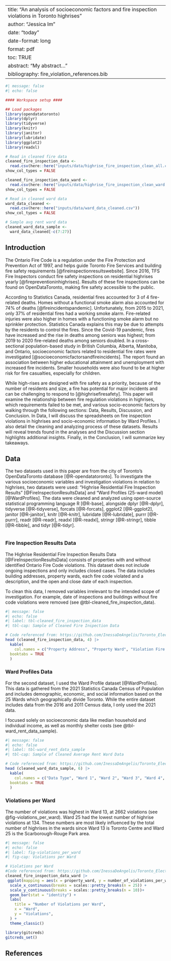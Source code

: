 
---
title: "An analysis of socioeconomic factors and fire inspection violations in Toronto highrises"
author: "Jessica Im"
date: "today"
date-format: long
format: pdf
toc: TRUE
abstract: "My abstract..."
bibliography: fire_violation_references.bib
---

```r
#| message: false
#| echo: false

#### Workspace setup ####

## Load packages
library(opendatatoronto)
library(dplyr)
library(tidyverse)
library(knitr)
library(janitor)
library(lubridate)
library(ggplot2)
library(readxl)

# Read in cleaned fire data
cleaned_fire_inspection_data <- 
  read.csv(here::here("inputs/data/highrise_fire_inspection_clean_all.csv"))
show_col_types = FALSE

cleaned_fire_inspection_data_ward <- 
  read.csv(here::here("inputs/data/highrise_fire_inspection_clean_ward.csv"))
show_col_types = FALSE

# Read in cleaned ward data
ward_data_cleaned <- 
  read.csv(here::here("inputs/data/ward_data_cleaned.csv"))
show_col_types = FALSE

# Sample avg rent ward data
cleaned_ward_data_sample <-
  ward_data_cleaned[-c(7:27)]

```

## Introduction
The Ontario Fire Code is a regulation under the Fire Protection and Prevention Act of 1997, and helps guide Toronto Fire Services and building fire safety requirements [@fireinspectionresultswebsite]. Since 2016, TFS Fire Inspectors conduct fire safety inspections on residential highrises yearly [@firepreventioninhighrises]. Results of these fire inspections can be found on OpenDataToronto, making fire safety accessible to the public. 

According to Statistics Canada, residential fires accounted for 3 of 4 fire-related deaths. Homes without a functional smoke alarm also accounted for 74% of deaths [@fireincidentspandemic]. Unfortunately, from 2015 to 2021, only 37% of residential fires had a working smoke alarm. Fire-related injuries were also higher in homes with a functioning smoke alarm but no sprinkler protection. Statistics Canada explains this may be due to attempts by the residents to control the fires. Since the Covid-19 pandemic, fires have increased and the rise in deaths among seniors was highest; from 2019 to 2020 fire-related deaths among seniors doubled. In a cross-sectional population-based study in British Columbia, Alberta, Manitoba, and Ontario,  socioeconomic factors related to residential fire rates were investigated [@socioeconomicfactorsandfireincidents]. The report found an association between higher educational attainment and unemployment with increased fire incidents. Smaller households were also found to be at higher risk for fire casualties, especially for children. 

While high-rises are designed with fire safety as a priority, because of the number of residents and size, a fire has potential for major incidents and can be challenging to respond to [@highrisefiresafety]. This paper will examine the relationship between fire regulation violations in highrises, which requirements failed to be met, and various socio-economic factors by walking through the following sections: Data, Results, Discussion, and Conclusion. In Data, I will discuss the spreadsheets on fire inspection violations in highrises and socio-economic information by Ward Profiles. I also detail the cleaning and analyzing process of these datasets. Results will reveal trends found in the analyses and the Discussion section highlights additional insights. Finally, in the Conclusion, I will summarize key takeaways.

## Data
The two datasets used in this paper are from the city of Toronto's OpenDataToronto database [@R-opendatatoronto]. To investigate the various socioeconomic variables and investigation violations in relation to highrises, two datasets were used: "Highrise Residential Fire Inspection Results" [@FireInspectionResultsData] and "Ward Profiles (25-ward model) [@WardProfiles]. The data were cleaned and analyzed using open-source statistical programming language R [@R-base], alongside dplyr [@R-dplyr], tidyverse [@R-tidyverse], forcats [@R-forcats], ggplot2 [@R-ggplot2], janitor [@R-janitor], knitr [@R-knitr], lubridate [@R-lubridate], purrr [@R-purrr], readr [@R-readr], readxl [@R-readxl], stringr [@R-stringr], tibble [@R-tibble], and tidyr [@R-tidyr].

```r

```

### Fire Inspection Results Data
The Highrise Residential Fire Inspection Results Data [@FireInspectionResultsData] consists of properties with and without identified Ontario Fire Code violations. This dataset does not include ongoing inspections and only includes closed cases. The data includes building addresses, property wards, each fire code violated and a description, and the open and close date of each inspection. 

To clean this data, I removed variables irrelevant to the intended scope of investigation. For example, date of inspections and buildings without fire code violations were removed (see @tbl-cleaned_fire_inspection_data). 

```r
#| message: false
#| echo: false
#| label: tbl-cleaned_fire_inspection_data
#| tbl-cap: Sample of Cleaned Fire Inspection Data

# Code referenced from: https://github.com/InessaDeAngelis/Toronto_Elections/blob/main/outputs/paper/toronto_elections_paper.qmd
head (cleaned_fire_inspection_data, 4) |>
  kable(
    col.names = c("Property Address", "Property Ward", "Violation Fire Code", "Number of Violations"),
  booktabs = TRUE
  )

```

### Ward Profiles Data
For the second dataset, I used the Ward Profile dataset [@WardProfiles]. This data is gathered from the 2021 Statistics Canada Census of Population and includes demographic, economic, and social information based on the 25 Wards which geographically divide Toronto. While the entire dataset includes data from the 2016 and 2011 Census data, I only used the 2021 data. 

I focused solely on socioeconomic data like median household and individual income, as well as monthly shelter costs (see @tbl-ward_rent_data_sample).

```r
#| message: false
#| echo: false
#| label: tbl-ward_rent_data_sample
#| tbl-cap: Sample of Cleaned Average Rent Ward Data

# Code referenced from: https://github.com/InessaDeAngelis/Toronto_Elections/blob/main/outputs/paper/toronto_elections_paper.qmd
head (cleaned_ward_data_sample, 6) |>
  kable(
    col.names = c("Data Type", "Ward 1", "Ward 2", "Ward 3", "Ward 4", "Ward 5"),
  booktabs = TRUE
  )
```

### Violations per Ward
The number of violations was highest in Ward 13, at 2662 violations (see @fig-violations_per_ward). Ward 25 had the lowest number of highrise violations at 134. These numbers are most likely influenced by the total number of highrises in the wards since Ward 13 is Toronto Centre and Ward 25 is the Scarborough-Rouge Park area. 

```r
#| message: false
#| echo: false
#| label: fig-violations_per_ward
#| fig-cap: Violations per Ward

# Violations per Ward
#Code referenced from: https://github.com/InessaDeAngelis/Toronto_Elections/blob/main/outputs/paper/toronto_elections_paper.qmd
cleaned_fire_inspection_data_ward |>
 ggplot(mapping = aes(x = property_ward, y = number_of_violations_per_ward)) +
  scale_x_continuous(breaks = scales::pretty_breaks(n = 25)) +
  scale_y_continuous(breaks = scales::pretty_breaks(n = 10))+
  geom_bar(stat = "identity") +
  labs(
    title = "Number of Violations per Ward",
    x = "Ward",
    y = "Violations",
  ) +
  theme_classic() 
```



```r
library(gitcreds)
gitcreds_set()
```

## References
